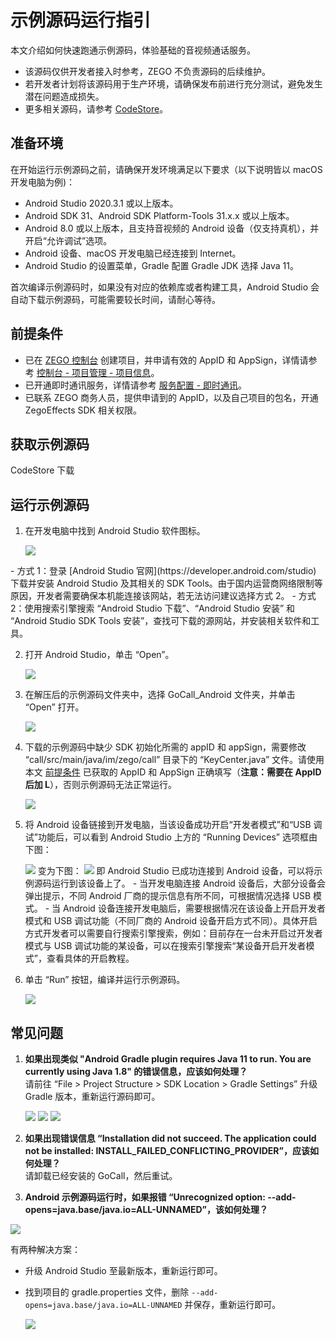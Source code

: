 # 示例源码运行指引

本文介绍如何快速跑通示例源码，体验基础的音视频通话服务。

<Warning title="注意">

- 该源码仅供开发者接入时参考，ZEGO 不负责源码的后续维护。
- 若开发者计划将该源码用于生产环境，请确保发布前进行充分测试，避免发生潜在问题造成损失。
- 更多相关源码，请参考 [CodeStore](https://codestore.zego.im/)。
</Warning>

## 准备环境

在开始运行示例源码之前，请确保开发环境满足以下要求（以下说明皆以 macOS 开发电脑为例)：

* Android Studio 2020.3.1 或以上版本。
* Android SDK 31、Android SDK Platform-Tools 31.x.x 或以上版本。
* Android 8.0 或以上版本，且支持音视频的 Android 设备（仅支持真机），并开启“允许调试”选项。
* Android 设备、macOS 开发电脑已经连接到 Internet。
* Android Studio 的设置菜单，Gradle 配置 Gradle JDK 选择 Java 11。

<Note title="说明">
首次编译示例源码时，如果没有对应的依赖库或者构建工具，Android Studio 会自动下载示例源码，可能需要较长时间，请耐心等待。
</Note>


## 前提条件

- 已在 [ZEGO 控制台](https://console.zego.im) 创建项目，并申请有效的 AppID 和 AppSign，详情请参考 [控制台 - 项目管理 - 项目信息](/console/project-info)。
- 已开通即时通讯服务，详情请参考 [服务配置 - 即时通讯](/console/service-configuration/im/activate-service)。
- 已联系 ZEGO 商务人员，提供申请到的 AppID，以及自己项目的包名，开通 ZegoEffects SDK 相关权限。

## 获取示例源码

<Card title="示例源码" href="https://codestore.zego.im/project/14" >
CodeStore 下载
</Card>

## 运行示例源码

1. 在开发电脑中找到 Android Studio 软件图标。

   <Frame width="512" height="auto" caption=""><img src="https://storage.zego.im/sdk-doc/Pics/Android/ExpressSDK/SampleRunningGuide/open_as.png" /></Frame>

  <Accordion title="在开发电脑上安装 Android Studio 的方式" defaultOpen="false">
- 方式 1：登录 [Android Studio 官网](https://developer.android.com/studio) 下载并安装 Android Studio 及其相关的 SDK Tools。由于国内运营商网络限制等原因，开发者需要确保本机能连接该网站，若无法访问建议选择方式 2。
    - 方式 2：使用搜索引擎搜索 “Android Studio 下载”、“Android Studio 安装” 和 “Android Studio SDK Tools 安装”，查找可下载的源网站，并安装相关软件和工具。
</Accordion>


2. 打开 Android Studio，单击 “Open”。

   <Frame width="512" height="auto" caption="">
    <img src="https://storage.zego.im/sdk-doc/Pics/GoCall/call/gocall_android_open_project.png" />
    </Frame>

3. 在解压后的示例源码文件夹中，选择 GoCall_Android 文件夹，并单击 “Open” 打开。

    <Frame width="512" height="auto" caption="">
    <img src="https://storage.zego.im/sdk-doc/Pics/GoCall/call/demo_android_run_1.png" />
    </Frame>

4. 下载的示例源码中缺少 SDK 初始化所需的 appID 和 appSign，需要修改 “call/src/main/java/im/zego/call” 目录下的 “KeyCenter.java” 文件。请使用本文 [前提条件](#前提条件) 已获取的 AppID 和 AppSign 正确填写（**注意：需要在 AppID 后加 L**），否则示例源码无法正常运行。

    <Frame width="512" height="auto" caption="">
    <img src="https://storage.zego.im/sdk-doc/Pics/GoCall/call/demo_android_run_2.png" />
    </Frame>

5. 将 Android 设备链接到开发电脑，当该设备成功开启“开发者模式”和“USB 调试”功能后，可以看到 Android Studio 上方的 “Running Devices” 选项框由下图：  
    <Frame width="512" height="auto" caption="">
    <img src="https://storage.zego.im/sdk-doc/Pics/GoCall/call/demo_android_run_3.png" />
    </Frame>
   变为下图：  
    <Frame width="512" height="auto" caption="">
    <img src="https://storage.zego.im/sdk-doc/Pics/GoCall/call/demo_android_run_4.png" />
    </Frame>
   即 Android Studio 已成功连接到 Android 设备，可以将示例源码运行到该设备上了。
    
    <Note title="说明">
    - 当开发电脑连接 Android 设备后，大部分设备会弹出提示，不同 Android 厂商的提示信息有所不同，可根据情况选择 USB 模式。
    - 当 Android 设备连接开发电脑后，需要根据情况在该设备上开启开发者模式和 USB 调试功能（不同厂商的 Android 设备开启方式不同）。具体开启方式开发者可以需要自行搜索引擎搜索，例如：目前存在一台未开启过开发者模式与 USB 调试功能的某设备，可以在搜索引擎搜索“某设备开启开发者模式”，查看具体的开启教程。
    </Note>

6. 单击 “Run” 按钮，编译并运行示例源码。  
    <Frame width="512" height="auto" caption="">
    <img src="https://storage.zego.im/sdk-doc/Pics/GoCall/call/demo_android_run_5.png" />
    </Frame>

## 常见问题

1. **如果出现类似 "Android Gradle plugin requires Java 11 to run. You are currently using Java 1.8" 的错误信息，应该如何处理？**  
    请前往 “File > Project Structure > SDK Location > Gradle Settings” 升级 Gradle 版本，重新运行源码即可。   
    <Frame width="512" height="auto" caption=""><img src="https://storage.zego.im/sdk-doc/Pics/GoCall/call/project_structure.png" /></Frame>  
    <Frame width="512" height="auto" caption=""><img src="https://storage.zego.im/sdk-doc/Pics/GoCall/call/SDK_Location.png" /></Frame>  
    <Frame width="512" height="auto" caption=""><img src="https://storage.zego.im/sdk-doc/Pics/GoCall/call/FAQ1.png" /></Frame>

2. **如果出现错误信息 “Installation did not succeed. The application could not be installed: INSTALL_FAILED_CONFLICTING_PROVIDER”，应该如何处理？**  
    请卸载已经安装的 GoCall，然后重试。


3. **Android 示例源码运行时，如果报错 “Unrecognized option: --add-opens=java.base/java.io=ALL-UNNAMED”，该如何处理？**

<Frame width="512" height="auto" caption=""><img src="https://storage.zego.im/sdk-doc/Pics/GoEnjoy/AS_ALL_UNNAMED.png" /></Frame>

有两种解决方案：

- 升级 Android Studio 至最新版本，重新运行即可。

- 找到项目的 gradle.properties 文件，删除 `--add-opens=java.base/java.io=ALL-UNNAMED` 并保存，重新运行即可。

    <Frame width="512" height="auto" caption=""><img src="https://storage.zego.im/sdk-doc/Pics/GoEnjoy/AS_ALL_UNNAMED_delete.png" /></Frame>

